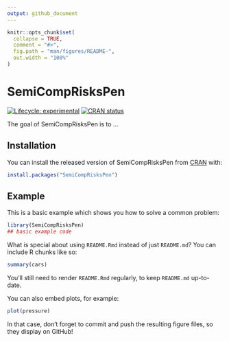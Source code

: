 ```yaml
---
output: github_document
---
```


<!-- README.md is generated from README.Rmd. Please edit that file -->

```r
knitr::opts_chunk$set(
  collapse = TRUE,
  comment = "#>",
  fig.path = "man/figures/README-",
  out.width = "100%"
)
```

# SemiCompRisksPen

<!-- badges: start -->
[![Lifecycle: experimental](https://img.shields.io/badge/lifecycle-experimental-orange.svg)](https://www.tidyverse.org/lifecycle/#experimental)
[![CRAN status](https://www.r-pkg.org/badges/version/SemiCompRisksPen)](https://CRAN.R-project.org/package=SemiCompRisksPen)
<!-- badges: end -->

The goal of SemiCompRisksPen is to ...

## Installation

You can install the released version of SemiCompRisksPen from [CRAN](https://CRAN.R-project.org) with:

``` r
install.packages("SemiCompRisksPen")
```

## Example

This is a basic example which shows you how to solve a common problem:

```r
library(SemiCompRisksPen)
## basic example code
```

What is special about using `README.Rmd` instead of just `README.md`? You can include R chunks like so:

```r
summary(cars)
```

You'll still need to render `README.Rmd` regularly, to keep `README.md` up-to-date.

You can also embed plots, for example:

```r
plot(pressure)
```

In that case, don't forget to commit and push the resulting figure files, so they display on GitHub!
